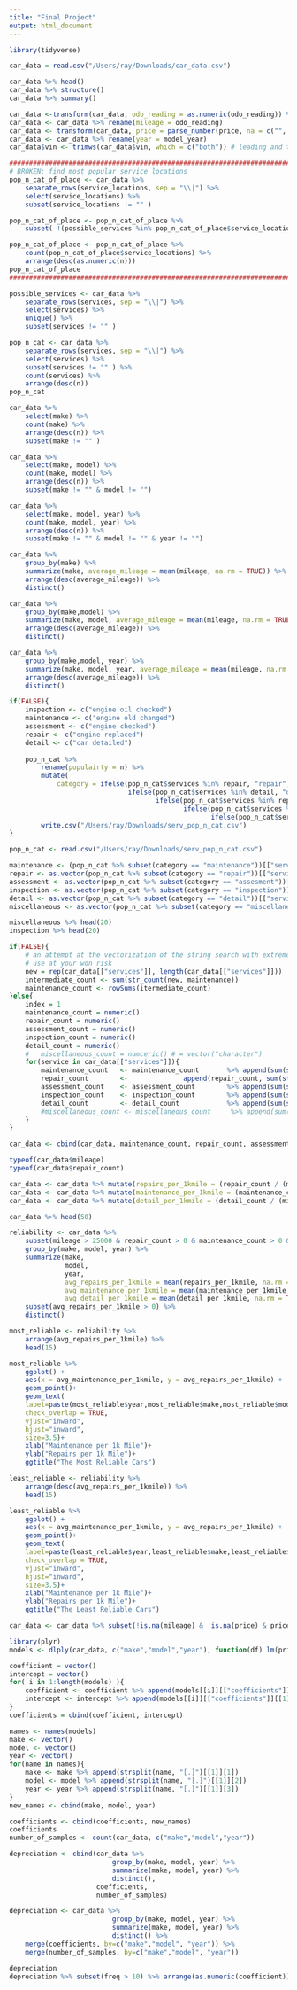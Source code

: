 ```yaml
---
title: "Final Project"
output: html_document
---
```


```r
library(tidyverse)

car_data = read.csv("/Users/ray/Downloads/car_data.csv")

car_data %>% head()
car_data %>% structure()
car_data %>% summary()

car_data <-transform(car_data, odo_reading = as.numeric(odo_reading)) %>% suppressWarnings()
car_data <- car_data %>% rename(mileage = odo_reading)
car_data <- transform(car_data, price = parse_number(price, na = c("", "NA", "Call for Price",  "Request Quote")))
car_data <- car_data %>% rename(year = model_year)
car_data$vin <- trimws(car_data$vin, which = c("both")) # leading and trailing

################################################################################
# BROKEN: find most popular service locations
pop_n_cat_of_place <- car_data %>% 
    separate_rows(service_locations, sep = "\\|") %>% 
    select(service_locations) %>% 
    subset(service_locations != "" )

pop_n_cat_of_place <- pop_n_cat_of_place %>%
    subset( !(possible_services %in% pop_n_cat_of_place$service_locations) )

pop_n_cat_of_place <- pop_n_cat_of_place %>%
    count(pop_n_cat_of_place$service_locations) %>% 
    arrange(desc(as.numeric(n)))
pop_n_cat_of_place
################################################################################

possible_services <- car_data %>% 
    separate_rows(services, sep = "\\|") %>% 
    select(services) %>% 
    unique() %>% 
    subset(services != "" )

pop_n_cat <- car_data %>% 
    separate_rows(services, sep = "\\|") %>% 
    select(services) %>% 
    subset(services != "" ) %>% 
    count(services) %>% 
    arrange(desc(n))
pop_n_cat

car_data %>% 
    select(make) %>% 
    count(make) %>% 
    arrange(desc(n)) %>% 
    subset(make != "" )

car_data %>% 
    select(make, model) %>% 
    count(make, model) %>% 
    arrange(desc(n)) %>% 
    subset(make != "" & model != "")

car_data %>% 
    select(make, model, year) %>% 
    count(make, model, year) %>% 
    arrange(desc(n)) %>% 
    subset(make != "" & model != "" & year != "")

car_data %>% 
    group_by(make) %>%
    summarize(make, average_mileage = mean(mileage, na.rm = TRUE)) %>%
    arrange(desc(average_mileage)) %>%
    distinct()

car_data %>% 
    group_by(make,model) %>%
    summarize(make, model, average_mileage = mean(mileage, na.rm = TRUE)) %>%
    arrange(desc(average_mileage)) %>%
    distinct()

car_data %>% 
    group_by(make,model, year) %>%
    summarize(make, model, year, average_mileage = mean(mileage, na.rm = TRUE)) %>%
    arrange(desc(average_mileage)) %>%
    distinct()

if(FALSE){
    inspection <- c("engine oil checked")
    maintenance <- c("engine old changed")
    assessment <- c("engine checked")
    repair <- c("engine replaced")
    detail <- c("car detailed")
    
    pop_n_cat %>% 
        rename(populairty = n) %>%
        mutate(
            category = ifelse(pop_n_cat$services %in% repair, "repair",
                              ifelse(pop_n_cat$services %in% detail, "detail", 
                                     ifelse(pop_n_cat$services %in% rep_asmnt, "assessment",
                                            ifelse(pop_n_cat$services %in% mntnc_serv, "maintenance",
                                                   ifelse(pop_n_cat$services %in% insp_serv, "inspection", "miscellaneous")))))) %>% 
        write.csv("/Users/ray/Downloads/serv_pop_n_cat.csv")
}

pop_n_cat <- read.csv("/Users/ray/Downloads/serv_pop_n_cat.csv")

maintenance <- (pop_n_cat %>% subset(category == "maintenance"))[["services"]]
repair <- as.vector(pop_n_cat %>% subset(category == "repair"))[["services"]]
assessment <- as.vector(pop_n_cat %>% subset(category == "assesment"))[["services"]]
inspection <- as.vector(pop_n_cat %>% subset(category == "inspection"))[["services"]]
detail <- as.vector(pop_n_cat %>% subset(category == "detail"))[["services"]]
miscellaneous <- as.vector(pop_n_cat %>% subset(category == "miscellaneous"))[["services"]]

miscellaneous %>% head(20)
inspection %>% head(20)

if(FALSE){
    # an attempt at the vectorization of the string search with extremely high memory usage
    # use at your won risk
    new = rep(car_data[["services"]], length(car_data[["services"]]))
    intermediate_count <- sum(str_count(new, maintenance))
    maintenance_count <- rowSums(itermediate_count)
}else{
    index = 1
    maintenance_count = numeric()
    repair_count = numeric()
    assessment_count = numeric()
    inspection_count = numeric()
    detail_count = numeric()
    #   miscellaneous_count = numceric() # = vector("character")
    for(service in car_data[["services"]]){
        maintenance_count   <- maintenance_count       %>% append(sum(str_count(service, maintenance)))
        repair_count        <-              append(repair_count, sum(str_count(service, repair)))
        assessment_count    <- assessment_count        %>% append(sum(str_count(service, assessment)))
        inspection_count    <- inspection_count        %>% append(sum(str_count(service, inspection)))
        detail_count        <- detail_count            %>% append(sum(str_count(service, detail)))
        #miscellaneous_count <- miscellaneous_count     %>% append(sum(str_count(service, miscellaneous)))
    }
}

car_data <- cbind(car_data, maintenance_count, repair_count, assessment_count, inspection_count, detail_count)

typeof(car_data$mileage)
typeof(car_data$repair_count)

car_data <- car_data %>% mutate(repairs_per_1kmile = (repair_count / (mileage/1000)))
car_data <- car_data %>% mutate(maintenance_per_1kmile = (maintenance_count / (mileage/1000)))
car_data <- car_data %>% mutate(detail_per_1kmile = (detail_count / (mileage/1000)))

car_data %>% head(50)

reliability <- car_data %>% 
    subset(mileage > 25000 & repair_count > 0 & maintenance_count > 0 & maintenance_per_1kmile > 0.5) %>%
    group_by(make, model, year) %>%
    summarize(make, 
              model,
              year,
              avg_repairs_per_1kmile = mean(repairs_per_1kmile, na.rm = TRUE),
              avg_maintenance_per_1kmile = mean(maintenance_per_1kmile, na.rm = TRUE),
              avg_detail_per_1kmile = mean(detail_per_1kmile, na.rm = TRUE)) %>%
    subset(avg_repairs_per_1kmile > 0) %>%
    distinct()

most_reliable <- reliability %>% 
    arrange(avg_repairs_per_1kmile) %>%
    head(15)

most_reliable %>%
    ggplot() +
    aes(x = avg_maintenance_per_1kmile, y = avg_repairs_per_1kmile) +
    geom_point()+
    geom_text(
    label=paste(most_reliable$year,most_reliable$make,most_reliable$model),
    check_overlap = TRUE,
    vjust="inward",
    hjust="inward",
    size=3.5)+
    xlab("Maintenance per 1k Mile")+
    ylab("Repairs per 1k Mile")+
    ggtitle("The Most Reliable Cars")

least_reliable <- reliability %>%
    arrange(desc(avg_repairs_per_1kmile)) %>%
    head(15)

least_reliable %>%
    ggplot() +
    aes(x = avg_maintenance_per_1kmile, y = avg_repairs_per_1kmile) +
    geom_point()+
    geom_text(
    label=paste(least_reliable$year,least_reliable$make,least_reliable$model),
    check_overlap = TRUE,
    vjust="inward",
    hjust="inward",
    size=3.5)+
    xlab("Maintenance per 1k Mile")+
    ylab("Repairs per 1k Mile")+
    ggtitle("The Least Reliable Cars")

car_data <- car_data %>% subset(!is.na(mileage) & !is.na(price) & price != 0 & mileage != 0)

library(plyr)
models <- dlply(car_data, c("make","model","year"), function(df) lm(price ~ mileage, data = df))

coefficient = vector()
intercept = vector()
for( i in 1:length(models) ){
    coefficient <- coefficient %>% append(models[[i]][["coefficients"]][[2]])
    intercept <- intercept %>% append(models[[i]][["coefficients"]][[1]])
}
coefficients = cbind(coefficient, intercept)

names <- names(models)
make <- vector()
model <- vector()
year <- vector()
for(name in names){
    make <- make %>% append(strsplit(name, "[.]")[[1]][1])
    model <- model %>% append(strsplit(name, "[.]")[[1]][2])
    year <- year %>% append(strsplit(name, "[.]")[[1]][3])
}
new_names <- cbind(make, model, year)

coefficients <- cbind(coefficients, new_names)
coefficients
number_of_samples <- count(car_data, c("make","model","year"))

depreciation <- cbind(car_data %>% 
                          group_by(make, model, year) %>% 
                          summarize(make, model, year) %>% 
                          distinct(),
                      coefficients,
                      number_of_samples)

depreciation <- car_data %>% 
                          group_by(make, model, year) %>% 
                          summarize(make, model, year) %>% 
                          distinct() %>%
    merge(coefficients, by=c("make","model", "year")) %>% 
    merge(number_of_samples, by=c("make","model", "year"))

depreciation
depreciation %>% subset(freq > 10) %>% arrange(as.numeric(coefficient))

```
